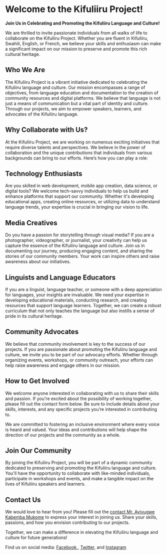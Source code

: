 # Welcome to the Kifuliiru Project!

**Join Us in Celebrating and Promoting the Kifuliiru Language and Culture!**

We are thrilled to invite passionate individuals from all walks of life to collaborate on the Kifuliiru Project. Whether you are fluent in Kifuliiru, Swahili, English, or French, we believe your skills and enthusiasm can make a significant impact on our mission to preserve and promote this rich cultural heritage.

## Who We Are

The Kifuliiru Project is a vibrant initiative dedicated to celebrating the Kifuliiru language and culture. Our mission encompasses a range of objectives, from language education and documentation to the creation of community resources and digital platforms. We believe that language is not just a means of communication but a vital part of identity and culture. Through our projects, we aim to empower speakers, learners, and advocates of the Kifuliiru language.

## Why Collaborate with Us?

At the Kifuliiru Project, we are working on numerous exciting initiatives that require diverse talents and perspectives. We believe in the power of collaboration and the unique contributions that individuals from various backgrounds can bring to our efforts. Here’s how you can play a role:

## Technology Enthusiasts

Are you skilled in web development, mobile app creation, data science, or digital tools? We welcome tech-savvy individuals to help us build and enhance platforms that support our community. Whether it's developing educational apps, creating online resources, or utilizing data to understand language trends, your expertise is crucial in bringing our vision to life.

## Media Creatives

Do you have a passion for storytelling through visual media? If you are a photographer, videographer, or journalist, your creativity can help us capture the essence of the Kifuliiru language and culture. Join us in documenting our journey, producing engaging content, and sharing the stories of our community members. Your work can inspire others and raise awareness about our initiatives.

## Linguists and Language Educators

If you are a linguist, language teacher, or someone with a deep appreciation for languages, your insights are invaluable. We need your expertise in developing educational materials, conducting research, and creating resources that support language learners. Together, we can create a robust curriculum that not only teaches the language but also instills a sense of pride in its cultural heritage.

## Community Advocates

We believe that community involvement is key to the success of our projects. If you are passionate about promoting the Kifuliiru language and culture, we invite you to be part of our advocacy efforts. Whether through organizing events, workshops, or community outreach, your efforts can help raise awareness and engage others in our mission.

## How to Get Involved

We welcome anyone interested in collaborating with us to share their skills and passion. If you're excited about the possibility of working together, please fill out the contact form below. Be sure to include details about your skills, interests, and any specific projects you’re interested in contributing to.

We are committed to fostering an inclusive environment where every voice is heard and valued. Your ideas and contributions will help shape the direction of our projects and the community as a whole.

## Join Our Community

By joining the Kifuliiru Project, you will be part of a dynamic community dedicated to preserving and promoting the Kifuliiru language and culture. You'll have the opportunity to collaborate with like-minded individuals, participate in workshops and events, and make a tangible impact on the lives of Kifuliiru speakers and learners.

## Contact Us

We would love to hear from you! Please fill out the [contact Mr. Ayivugwe Kabemba Mukome](https://www.ayivugwekabemba.me/contact) to express your interest in joining us. Share your skills, passions, and how you envision contributing to our projects.

Together, we can make a difference in elevating the Kifuliiru language and culture for future generations!

Find us on social media: [Facebook ](https://www.facebook.com/Ibufuliiru/), [Twitter](https://twitter.com/ibufuliiru?lang=en), and [Instagram](https://www.instagram.com/ibufuliiru/?hl=en)
